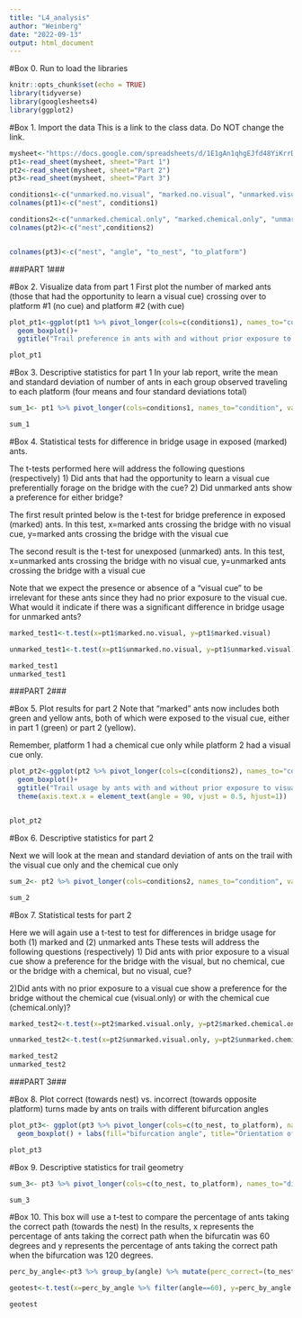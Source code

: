```yaml
---
title: "L4_analysis"
author: "Weinberg"
date: "2022-09-13"
output: html_document
---
```



#Box 0. Run to load the libraries
```r
knitr::opts_chunk$set(echo = TRUE)
library(tidyverse)
library(googlesheets4)
library(ggplot2)
```


#Box 1. Import the data
This is a link to the class data. Do NOT change the link.
```r
mysheet<-"https://docs.google.com/spreadsheets/d/1E1gAn1qhgEJfd48YiKrrDu657vRWFZ1MTO59ccMCCj8/edit?usp=sharing"
pt1<-read_sheet(mysheet, sheet="Part 1")
pt2<-read_sheet(mysheet, sheet="Part 2")
pt3<-read_sheet(mysheet, sheet="Part 3")

conditions1<-c("unmarked.no.visual", "marked.no.visual", "unmarked.visual", "marked.visual")
colnames(pt1)<-c("nest", conditions1)

conditions2<-c("unmarked.chemical.only", "marked.chemical.only", "unmarked.visual.only", "marked.visual.only")
colnames(pt2)<-c("nest",conditions2)


colnames(pt3)<-c("nest", "angle", "to_nest", "to_platform")
```


###PART 1###

#Box 2. Visualize data from part 1
First plot the number of marked ants (those that had the opportunity to learn a visual cue) crossing over to platform #1 (no cue) and platform #2 (with cue)

```r
plot_pt1<-ggplot(pt1 %>% pivot_longer(cols=c(conditions1), names_to="condition", values_to="count"), aes(x=condition, y=count, fill=condition))+
  geom_boxplot()+
  ggtitle("Trail preference in ants with and without prior exposure to visual cue") +theme(axis.text.x = element_text(angle = 90, vjust = 0.5, hjust=1))

plot_pt1
```

#Box 3. Descriptive statistics for part 1
In your lab report, write the mean and standard deviation of number of ants in each group observed traveling to each platform (four means and four standard deviations total)
```r
sum_1<- pt1 %>% pivot_longer(cols=conditions1, names_to="condition", values_to="count") %>% group_by(condition) %>% summarise(mean=mean(count), stdev=sd(count))

sum_1
```


#Box 4. Statistical tests for difference in bridge usage in exposed (marked) ants.

The t-tests performed here will address the following questions (respectively)
1) Did ants that had the opportunity to learn a visual cue preferentially forage on the bridge with the cue?
2) Did unmarked ants show a preference for either bridge?

The first result printed below is the t-test for bridge preference in exposed (marked) ants. In this test, x=marked ants crossing the bridge with no visual cue, y=marked ants crossing the bridge with the visual cue

The second result is the t-test for unexposed (unmarked) ants. 
In this test, x=unmarked ants crossing the bridge with no visual cue, y=unmarked ants crossing the bridge with a visual cue

Note that we expect the presence or absence of a "visual cue" to be irrelevant for these ants since they had no prior exposure to the visual cue. What would it indicate if there was a significant difference in bridge usage for unmarked ants?


```r
marked_test1<-t.test(x=pt1$marked.no.visual, y=pt1$marked.visual)

unmarked_test1<-t.test(x=pt1$unmarked.no.visual, y=pt1$unmarked.visual)

marked_test1
unmarked_test1

```



###PART 2###

#Box 5. Plot results for part 2
Note that "marked" ants now includes both green and yellow ants, both of which were exposed to the visual cue, either in part 1 (green) or part 2 (yellow).

Remember, platform 1 had a chemical cue only while platform 2 had a visual cue only.

```r
plot_pt2<-ggplot(pt2 %>% pivot_longer(cols=c(conditions2), names_to="condition", values_to="count"), aes(x=condition, y=count, fill=condition))+
  geom_boxplot()+
  ggtitle("Trail usage by ants with and without prior exposure to visual cue")+
  theme(axis.text.x = element_text(angle = 90, vjust = 0.5, hjust=1))


plot_pt2

```

#Box 6. Descriptive statistics for part 2

Next we will look at the mean and standard deviation of ants on the trail with the visual cue only and the chemical cue only

```r
sum_2<- pt2 %>% pivot_longer(cols=conditions2, names_to="condition", values_to="count") %>% group_by(condition) %>% summarise(mean=mean(count), stdev=sd(count))

sum_2
```

#Box 7. Statistical tests for part 2

Here we will again use a t-test to test for differences in bridge usage for both (1) marked and (2) unmarked ants 
These tests will address the following questions (respectively)
1) Did ants with prior exposure to a visual cue show a preference for the bridge with the visual, but no chemical, cue or the bridge with a chemical, but no visual, cue?

2)Did ants with no prior exposure to a visual cue show a preference for the bridge without the chemical cue (visual.only) or with the chemical cue (chemical.only)?

```r
marked_test2<-t.test(x=pt2$marked.visual.only, y=pt2$marked.chemical.only)

unmarked_test2<-t.test(x=pt2$unmarked.visual.only, y=pt2$unmarked.chemical.only)

marked_test2
unmarked_test2
```

###PART 3###

#Box 8. Plot correct (towards nest) vs. incorrect (towards opposite platform) turns made by ants on trails with different bifurcation angles

```r

plot_pt3<- ggplot(pt3 %>% pivot_longer(cols=c(to_nest, to_platform), names_to="direction", values_to="count") %>% group_by(angle), aes(x=direction, y=count, fill=as.factor(angle))) +
  geom_boxplot() + labs(fill="bifurcation angle", title="Orientation of Argentine ants using different trail geometries")

plot_pt3
```


#Box 9. Descriptive statistics for trail geometry

```r
sum_3<- pt3 %>% pivot_longer(cols=c(to_nest, to_platform), names_to="direction", values_to="count") %>% group_by(angle, direction) %>% summarise(mean=mean(count), stdev=sd(count))

sum_3

```


#Box 10. 
This box will use a t-test to compare the percentage of ants taking the correct path (towards the nest) 
In the results, x represents the percentage of ants taking the correct path when the bifurcatin was 60 degrees and y represents the percentage of ants taking the correct path when the bifurcation was 120 degrees.
```r
perc_by_angle<-pt3 %>% group_by(angle) %>% mutate(perc_correct=(to_nest/sum(to_nest, to_platform))*100)

geotest<-t.test(x=perc_by_angle %>% filter(angle==60), y=perc_by_angle %>% filter(angle==120))

geotest
```

